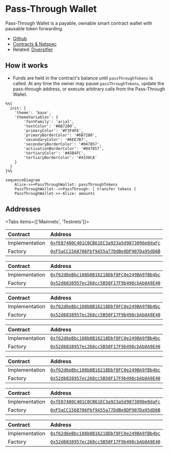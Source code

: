 
# Pass-Through Wallet

Pass-Through Wallet is a payable, ownable smart contract wallet with pausable
token forwarding.

- [Github](https://github.com/0xSplits/splits-pass-through-wallet)
- [Contracts & Natspec](https://github.com/0xSplits/splits-pass-through-wallet/tree/main/src)
- Related: [Diversifier](/templates/diversifier)

## How it works

- Funds are held in the contract's balance until `passThroughTokens` is called.
  At any time the owner may pause `passThroughTokens`, update the pass-through
  address, or execute arbitrary calls from the Pass-Through Wallet.

```mermaid
%%{
  init: {
    'theme': 'base',
    'themeVariables': {
        'fontFamily': 'arial',
        'textColor': '#6B7280',
        'primaryColor': '#F3F4F6',
        'primaryBorderColor': '#6B7280',
        'secondaryColor': '#6EE7B7',
        'secondaryBorderColor': '#047857',
        'activationBorderColor': '#047857',
        'tertiaryColor': '#A5B4FC',
        'tertiaryBorderColor': '#4338CA'
    }
  }
}%%

sequenceDiagram    
    Alice->>+PassThroughWallet: passThroughTokens
    PassThroughWallet-->>PassThrough: [ transfer tokens ]
    PassThroughWallet->>-Alice: amounts
```

## Addresses

<Tabs items={['Mainnets', 'Testnets']}>

<Tab>

<Toggle title="Ethereum – 1">

| Contract       | Address                                                                                                                      |
| :------------- | :--------------------------------------------------------------------------------------------------------------------------- |
| Implementation | [`0xfE87400C401C0CB61EC3a923a5d9873090e8daFc`](https://etherscan.io/address/0xfE87400C401C0CB61EC3a923a5d9873090e8daFc#code) |
| Factory        | [`0xF5aCC1568706Fbf9A55a77DdBe8DF907Da95dD6B`](https://etherscan.io/address/0xF5aCC1568706Fbf9A55a77DdBe8DF907Da95dD6B#code) |

</Toggle>

<Toggle title="Base – 8453">

| Contract       | Address                                                                                                                      |
| :------------- | :--------------------------------------------------------------------------------------------------------------------------- |
| Implementation | [`0xf62d6eBbc108b8B16218Dbf8FC0e249BA9fBb4bc`](https://basescan.org/address/0xf62d6eBbc108b8B16218Dbf8FC0e249BA9fBb4bc#code) |
| Factory        | [`0x52d6838957ec268cc5B50F17F9b490cbAb0A9E40`](https://basescan.org/address/0x52d6838957ec268cc5B50F17F9b490cbAb0A9E40#code) |

</Toggle>

<Toggle title="Optimism – 10">

| Contract       | Address                                                                                                                                 |
| :------------- | :-------------------------------------------------------------------------------------------------------------------------------------- |
| Implementation | [`0xf62d6eBbc108b8B16218Dbf8FC0e249BA9fBb4bc`](https://optimistic.etherscan.io/address/0xf62d6eBbc108b8B16218Dbf8FC0e249BA9fBb4bc#code) |
| Factory        | [`0x52d6838957ec268cc5B50F17F9b490cbAb0A9E40`](https://optimistic.etherscan.io/address/0x52d6838957ec268cc5B50F17F9b490cbAb0A9E40#code) |

</Toggle>

<Toggle title="Polygon – 137">

| Contract       | Address                                                                                                                         |
| :------------- | :------------------------------------------------------------------------------------------------------------------------------ |
| Implementation | [`0xf62d6eBbc108b8B16218Dbf8FC0e249BA9fBb4bc`](https://polygonscan.com/address/0xf62d6eBbc108b8B16218Dbf8FC0e249BA9fBb4bc#code) |
| Factory        | [`0x52d6838957ec268cc5B50F17F9b490cbAb0A9E40`](https://polygonscan.com/address/0x52d6838957ec268cc5B50F17F9b490cbAb0A9E40#code) |

</Toggle>

<Toggle title="Arbitrum – 42161">

| Contract       | Address                                                                                                                     |
| :------------- | :-------------------------------------------------------------------------------------------------------------------------- |
| Implementation | [`0xf62d6eBbc108b8B16218Dbf8FC0e249BA9fBb4bc`](https://arbiscan.io/address/0xf62d6eBbc108b8B16218Dbf8FC0e249BA9fBb4bc#code) |
| Factory        | [`0x52d6838957ec268cc5B50F17F9b490cbAb0A9E40`](https://arbiscan.io/address/0x52d6838957ec268cc5B50F17F9b490cbAb0A9E40#code) |

</Toggle>

</Tab>

<Tab>

<Toggle title="Goerli – 5">

| Contract       | Address                                                                                                                             |
| :------------- | :---------------------------------------------------------------------------------------------------------------------------------- |
| Implementation | [`0xfE87400C401C0CB61EC3a923a5d9873090e8daFc`](https://goerli.etherscan.io/address/0xfE87400C401C0CB61EC3a923a5d9873090e8daFc#code) |
| Factory        | [`0xF5aCC1568706Fbf9A55a77DdBe8DF907Da95dD6B`](https://goerli.etherscan.io/address/0xF5aCC1568706Fbf9A55a77DdBe8DF907Da95dD6B#code) |

</Toggle>

<Toggle title="Sepolia – 11155111">

| Contract       | Address                                                                                                                              |
| :------------- | :----------------------------------------------------------------------------------------------------------------------------------- |
| Implementation | [`0xf62d6eBbc108b8B16218Dbf8FC0e249BA9fBb4bc`](https://sepolia.etherscan.io/address/0xf62d6eBbc108b8B16218Dbf8FC0e249BA9fBb4bc#code) |
| Factory        | [`0x52d6838957ec268cc5B50F17F9b490cbAb0A9E40`](https://sepolia.etherscan.io/address/0x52d6838957ec268cc5B50F17F9b490cbAb0A9E40#code) |

</Toggle>

</Tab>

</Tabs>
